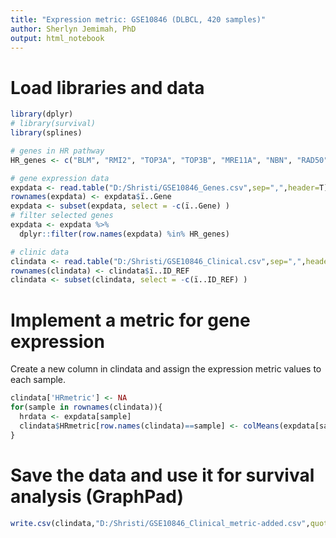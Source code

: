 ```yaml
---
title: "Expression metric: GSE10846 (DLBCL, 420 samples)"
author: Sherlyn Jemimah, PhD
output: html_notebook
---
```


# Load libraries and data
```r
library(dplyr)
# library(survival)
library(splines)

# genes in HR pathway
HR_genes <- c("BLM", "RMI2", "TOP3A", "TOP3B", "MRE11A", "NBN", "RAD50", "PPP4C", "PPP4R1", "PPP4R2", "PPP4R4", "RAD52", "RDM1", "RAD54L", "RAD51", "RAD51B", "RAD51C", "RAD51D", "RECQL", "RECQL4", "RECQL5", "WRN", "RPA1", "RPA2", "RPA3", "RPA4", "EID3", "NDNL2", "NFATC2IP", "NSMCE1", "NSMCE2", "NSMCE4A", "PAXIP1", "SMC5", "SMC6", "BRCA1", "BRCA2", "EME1", "EME2", "GEN1", "H2AFX", "HELQ", "HFM1", "KAT5", "MUS81", "PARG", "RAD54B", "SHFM1", "SLX1A", "SLX4", "SPO11", "UIMC1")

# gene expression data
expdata <- read.table("D:/Shristi/GSE10846_Genes.csv",sep=",",header=T)
rownames(expdata) <- expdata$ï..Gene
expdata <- subset(expdata, select = -c(ï..Gene) )
# filter selected genes
expdata <- expdata %>%
  dplyr::filter(row.names(expdata) %in% HR_genes)

# clinic data
clindata <- read.table("D:/Shristi/GSE10846_Clinical.csv",sep=",",header=T)
rownames(clindata) <- clindata$ï..ID_REF
clindata <- subset(clindata, select = -c(ï..ID_REF) )
```

# Implement a metric for gene expression
Create a new column in clindata and assign the expression metric values to each sample.
```r
clindata['HRmetric'] <- NA
for(sample in rownames(clindata)){
  hrdata <- expdata[sample]
  clindata$HRmetric[row.names(clindata)==sample] <- colMeans(expdata[sample])
}
```

# Save the data and use it for survival analysis (GraphPad)
```r
write.csv(clindata,"D:/Shristi/GSE10846_Clinical_metric-added.csv",quote=F)
```
